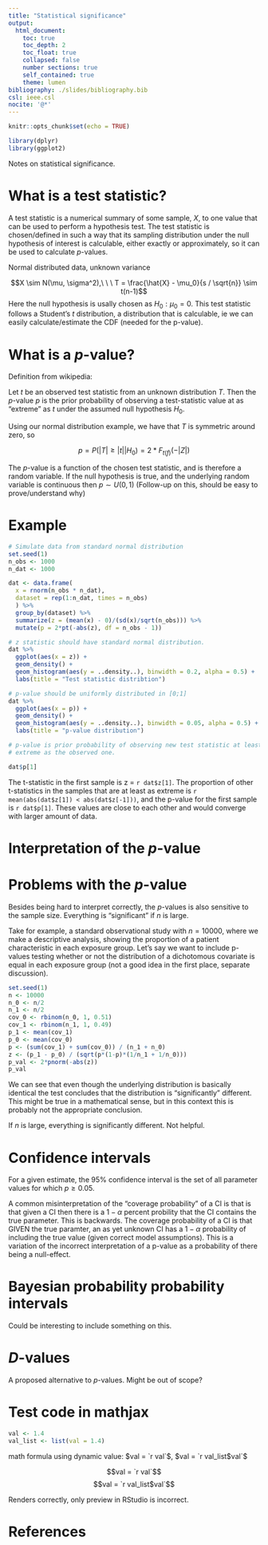 ```yaml
---
title: "Statistical significance"
output:
  html_document:
    toc: true
    toc_depth: 2
    toc_float: true
    collapsed: false
    number sections: true
    self_contained: true
    theme: lumen
bibliography: ./slides/bibliography.bib
csl: ieee.csl
nocite: '@*'
---
```


```r
knitr::opts_chunk$set(echo = TRUE)

library(dplyr)
library(ggplot2)
```

Notes on statistical significance.

# What is a test statistic?

A test statistic is a numerical summary of some sample, $X$, to one value
that can be used to perform a hypothesis test. The test statistic is
chosen/defined in such a way that its sampling distribution under the null
hypothesis of interest is calculable, either exactly or approximately, so it can
be used to calculate _p_-values.

Normal distributed data, unknown variance

$$X \sim N(\mu, \sigma^2),\ \ \ T = \frac{\hat{X} - \mu_0}{s / \sqrt{n}} \sim t(n-1)$$
Here the null hypothesis is usally chosen as $H_0: \mu_0 = 0$. This test
statistic follows a Student's $t$ distribution, a distribution that is
calculable, ie we can easily calculate/estimate the CDF (needed for the p-value).


# What is a _p_-value?

Definition from wikipedia:

Let $t$ be an observed test statistic from an unknown distribution $T$. Then the
_p_-value $p$ is the prior probability of observing a test-statistic value at as
"extreme" as $t$ under the assumed null hypothesis $H_0$. 

Using our normal distribution example, we have that $T$ is symmetric around zero,
so 

$$p = P(|T| \geq |t| | H_0) = 2*F_{t(f)}(-|Z|)$$

The _p_-value is a function of the chosen test statistic, and is therefore a
random variable. If the null hypothesis is true, and the underlying random variable
is continuous then $p \sim U(0, 1)$ (Follow-up on this, should be easy to prove/understand why)

# Example

```r

# Simulate data from standard normal distribution
set.seed(1)
n_obs <- 1000
n_dat <- 1000

dat <- data.frame(
  x = rnorm(n_obs * n_dat),
  dataset = rep(1:n_dat, times = n_obs)
  ) %>%
  group_by(dataset) %>%
  summarize(z = (mean(x) - 0)/(sd(x)/sqrt(n_obs))) %>%
  mutate(p = 2*pt(-abs(z), df = n_obs - 1))

# z statistic should have standard normal distribution.
dat %>%
  ggplot(aes(x = z)) +
  geom_density() +
  geom_histogram(aes(y = ..density..), binwidth = 0.2, alpha = 0.5) +
  labs(title = "Test statistic distribtion")

# p-value should be uniformly distributed in [0;1]
dat %>%
  ggplot(aes(x = p)) +
  geom_density() +
  geom_histogram(aes(y = ..density..), binwidth = 0.05, alpha = 0.5) +
  labs(title = "p-value distribution")

# p-value is prior probability of observing new test statistic at least as
# extreme as the observed one.

dat$p[1]

```

The t-statistic in the first sample is z = `r dat$z[1]`. The proportion of
other t-statistics in the samples that are at least as extreme is
`r mean(abs(dat$z[1]) < abs(dat$z[-1]))`, and the p-value for the first sample
is `r dat$p[1]`. These values are close to each other and would converge with
larger amount of data.


# Interpretation of the _p_-value

# Problems with the _p_-value

Besides being hard to interpret correctly, the _p_-values is also sensitive to
the sample size. Everything is "significant" if $n$ is large. 

Take for example, a standard observational study with $n = 10000$, where we make
a descriptive analysis, showing the proportion of a patient characteristic in
each exposure group. Let's say we want to include p-values testing whether or not
the distribution of a dichotomous covariate is equal in each exposure group (not a good
idea in the first place, separate discussion). 

```r
set.seed(1)
n <- 10000
n_0 <- n/2
n_1 <- n/2
cov_0 <- rbinom(n_0, 1, 0.51)
cov_1 <- rbinom(n_1, 1, 0.49)
p_1 <- mean(cov_1)
p_0 <- mean(cov_0)
p <- (sum(cov_1) + sum(cov_0)) / (n_1 + n_0)
z <- (p_1 - p_0) / (sqrt(p*(1-p)*(1/n_1 + 1/n_0)))
p_val <- 2*pnorm(-abs(z))
p_val
```
We can see that even though the underlying distribution is basically identical
the test concludes that the distribution is "significantly" different. This might
be true in a mathematical sense, but in this context this is probably not the
appropriate conclusion. 

If $n$ is large, everything is significantly different. Not helpful.

# Confidence intervals

For a given estimate, the 95% confidence interval is the set of all parameter
values for which $p \geq 0.05$.

A common misinterpretation of the "coverage probability" of a  CI is that is
that given a CI then there is a $1-\alpha$ percent probility that the CI contains
the true parameter. This is backwards. The coverage probability of a CI is that
GIVEN the true paramter, an as yet unknown CI has a $1-\alpha$ probability of
including the true value (given correct model assumptions). This is a variation
of the incorrect interpretation of a p-value as a probability of there being a
null-effect.

# Bayesian probability probability intervals

Could be interesting to include something on this. 

# _D_-values

A proposed alternative to _p_-values. Might be out of scope?

# Test code in mathjax

```r
val <- 1.4
val_list <- list(val = 1.4)
```

math formula using dynamic value: $val = `r val`$, $val = `r val_list$val`$

$$val = `r val`$$
$$val = `r val_list$val`$$



Renders correctly, only preview in RStudio is incorrect.

# References